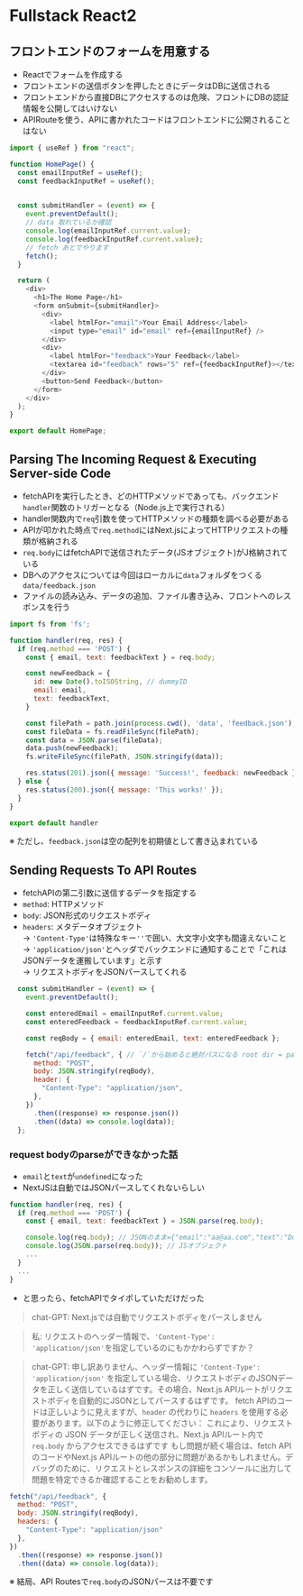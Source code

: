# Fullstack React2

## フロントエンドのフォームを用意する
- Reactでフォームを作成する
- フロントエンドの送信ボタンを押したときにデータはDBに送信される
- フロントエンドから直接DBにアクセスするのは危険、フロントにDBの認証情報を公開してはいけない
- APIRouteを使う、APIに書かれたコードはフロントエンドに公開されることはない
```js filename="pages/index.js"
import { useRef } from "react";

function HomePage() {
  const emailInputRef = useRef();
  const feedbackInputRef = useRef();

  
  const submitHandler = (event) => {
    event.preventDefault();
    // data 取れているか確認
    console.log(emailInputRef.current.value);
    console.log(feedbackInputRef.current.value);
    // fetch あとでやります
    fetch();
  }

  return (
    <div>
      <h1>The Home Page</h1>
      <form onSubmit={submitHandler}>
        <div>
          <label htmlFor="email">Your Email Address</label>
          <input type="email" id="email" ref={emailInputRef} />
        </div>
        <div>
          <label htmlFor="feedback">Your Feedback</label>
          <textarea id="feedback" rows="5" ref={feedbackInputRef}></textarea>
        </div>
        <button>Send Feedback</button>
      </form>
    </div>
  );
}

export default HomePage;
```

## Parsing The Incoming Request & Executing Server-side Code
- fetchAPIを実行したとき、どのHTTPメソッドであっても、バックエンド`handler`関数のトリガーとなる（Node.js上で実行される）
- handler関数内で`req`引数を使ってHTTPメソッドの種類を調べる必要がある
- APIが叩かれた時点で`req.method`にはNext.jsによってHTTPリクエストの種類が格納される
- `req.body`にはfetchAPIで送信されたデータ(JSオブジェクト)がJ格納されている
- DBへのアクセスについては今回はローカルに`data`フォルダをつくる`data/feedback.json`
- ファイルの読み込み、データの追加、ファイル書き込み、フロントへのレスポンスを行う

```js filename="pages/api/feedback.js"
import fs from 'fs';

function handler(req, res) {
  if (req.method === 'POST') {
    const { email, text: feedbackText } = req.body;

    const newFeedback = {
      id: new Date().toISOString, // dummyID
      email: email,
      text: feedbackText,
    }

    const filePath = path.join(process.cwd(), 'data', 'feedback.json');
    const fileData = fs.readFileSync(filePath);
    const data = JSON.parse(fileData);
    data.push(newFeedback);
    fs.writeFileSync(filePath, JSON.stringify(data));

    res.status(201).json({ message: 'Success!', feedback: newFeedback });
  } else {
    res.status(200).json({ message: 'This works!' });
  }
}

export default handler
```
※ ただし、`feedback.json`は空の配列を初期値として書き込まれている

## Sending Requests To API Routes
- fetchAPIの第二引数に送信するデータを指定する
- `method`: HTTPメソッド
- `body`: JSON形式のリクエストボディ
- `headers`: メタデータオブジェクト
<br/>  → `'Content-Type'`は特殊なキー`''`で囲い、大文字小文字も間違えないこと
<br/>  → `'application/json'`とヘッダでバックエンドに通知することで「これはJSONデータを運搬しています」と示す
<br/>    → リクエストボディをJSONパースしてくれる


```js filename="index.js"
  const submitHandler = (event) => {
    event.preventDefault();

    const enteredEmail = emailInputRef.current.value;
    const enteredFeedback = feedbackInputRef.current.value;

    const reqBody = { email: enteredEmail, text: enteredFeedback };

    fetch("/api/feedback", { // `/`から始めると絶対パスになる root dir = pages/
      method: "POST",
      body: JSON.stringify(reqBody),
      header: {
        "Content-Type": "application/json",
      },
    })
      .then((response) => response.json())
      .then((data) => console.log(data));
  };
```

### request bodyのparseができなかった話
- `email`と`text`が`undefined`になった
- NextJSは自動ではJSONパースしてくれないらしい
```js filename="API Routesにおいて"
function handler(req, res) {
  if (req.method === 'POST') {
    const { email, text: feedbackText } = JSON.parse(req.body);

    console.log(req.body); // JSONのまま={"email":"aa@aa.com","text":"Does this work?"}
    console.log(JSON.parse(req.body)); // JSオブジェクト
    ...
  }
  ...
}
```

- と思ったら、fetchAPIでタイポしていただけだった
> chat-GPT: Next.jsでは自動でリクエストボディをパースしません 

> 私: リクエストのヘッダー情報で、`'Content-Type': 'application/json'`を指定しているのにもかかわらずですか？

> chat-GPT: 申し訳ありません、ヘッダー情報に `'Content-Type': 'application/json'` を指定している場合、リクエストボディのJSONデータを正しく送信しているはずです。その場合、Next.js APIルートがリクエストボディを自動的にJSONとしてパースするはずです。
fetch APIのコードは正しいように見えますが、`header` の代わりに `headers` を使用する必要があります。以下のように修正してください：
これにより、リクエストボディの JSON データが正しく送信され、Next.js APIルート内で `req.body` からアクセスできるはずです
もし問題が続く場合は、fetch APIのコードやNext.js APIルートの他の部分に問題があるかもしれません。デバッグのために、リクエストとレスポンスの詳細をコンソールに出力して問題を特定できるか確認することをお勧めします。

```js filename="上のコードはあえて直していません"
fetch("/api/feedback", {
  method: "POST",
  body: JSON.stringify(reqBody),
  headers: {
    "Content-Type": "application/json"
  },
})
  .then((response) => response.json())
  .then((data) => console.log(data));

```
※ 結局、API Routesで`req.body`のJSONパースは不要です